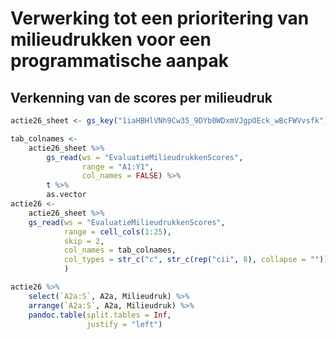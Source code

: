 # Verwerking tot een prioritering van milieudrukken voor een programmatische aanpak

## Verkenning van de scores per milieudruk

```r
actie26_sheet <- gs_key("1iaHBHlVNh9Cw35_9DYb0WDxmVJgpOEck_wBcFWVvsfk")
```

```r
tab_colnames <- 
    actie26_sheet %>% 
        gs_read(ws = "EvaluatieMilieudrukkenScores",
                range = "A1:Y1",
                col_names = FALSE) %>% 
        t %>% 
        as.vector
actie26 <- 
    actie26_sheet %>% 
    gs_read(ws = "EvaluatieMilieudrukkenScores",
            range = cell_cols(1:25),
            skip = 2,
            col_names = tab_colnames,
            col_types = str_c("c", str_c(rep("cii", 8), collapse = ""))
            )
```


```r
actie26 %>% 
    select(`A2a:S`, A2a, Milieudruk) %>% 
    arrange(`A2a:S`, A2a, Milieudruk) %>% 
    pandoc.table(split.tables = Inf,
                 justify = "left")
```


